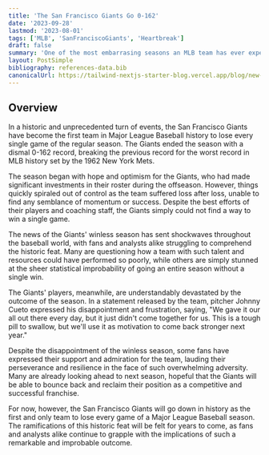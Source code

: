 ```yaml
---
title: 'The San Francisco Giants Go 0-162'
date: '2023-09-28'
lastmod: '2023-08-01'
tags: ['MLB', 'SanFranciscoGiants', 'Heartbreak']
draft: false
summary: 'One of the most embarrasing seasons an MLB team has ever experienced.'
layout: PostSimple
bibliography: references-data.bib
canonicalUrl: https://tailwind-nextjs-starter-blog.vercel.app/blog/new-features-in-v1/
---
```


## Overview

In a historic and unprecedented turn of events, the San Francisco Giants have become the first team in Major League Baseball history to lose every single game of the regular season. The Giants ended the season with a dismal 0-162 record, breaking the previous record for the worst record in MLB history set by the 1962 New York Mets.

The season began with hope and optimism for the Giants, who had made significant investments in their roster during the offseason. However, things quickly spiraled out of control as the team suffered loss after loss, unable to find any semblance of momentum or success. Despite the best efforts of their players and coaching staff, the Giants simply could not find a way to win a single game.

The news of the Giants' winless season has sent shockwaves throughout the baseball world, with fans and analysts alike struggling to comprehend the historic feat. Many are questioning how a team with such talent and resources could have performed so poorly, while others are simply stunned at the sheer statistical improbability of going an entire season without a single win.

The Giants' players, meanwhile, are understandably devastated by the outcome of the season. In a statement released by the team, pitcher Johnny Cueto expressed his disappointment and frustration, saying, "We gave it our all out there every day, but it just didn't come together for us. This is a tough pill to swallow, but we'll use it as motivation to come back stronger next year."

Despite the disappointment of the winless season, some fans have expressed their support and admiration for the team, lauding their perseverance and resilience in the face of such overwhelming adversity. Many are already looking ahead to next season, hopeful that the Giants will be able to bounce back and reclaim their position as a competitive and successful franchise.

For now, however, the San Francisco Giants will go down in history as the first and only team to lose every game of a Major League Baseball season. The ramifications of this historic feat will be felt for years to come, as fans and analysts alike continue to grapple with the implications of such a remarkable and improbable outcome.

```

```
